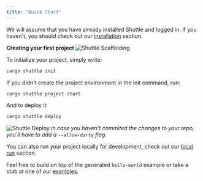 ```yaml
---
title: "Quick Start"
---
```


We will assume that you have already installed Shuttle and logged in.
If you haven't, you should check out our [installation](./installation) section.

**Creating your first project**
![Shuttle Scaffolding](/images/actix-scaffold-demo.gif)

To initialize your project, simply write:

```sh
cargo shuttle init
```

If you didn't create the project environment in the init command, run:

```sh
cargo shuttle project start
```

And to deploy it:

```sh
cargo shuttle deploy
```

![Shuttle Deploy](/images/shuttle-deploy-demo.gif)
*In case you haven't commited the changes to your repo, you'll have to add a `--allow-dirty` flag.*

You can also run your project locally for development, check out our [local run](./local-run) section.

Feel free to build on top of the generated `hello-world` example or take a stab
at one of our [examples](../examples/axum).
